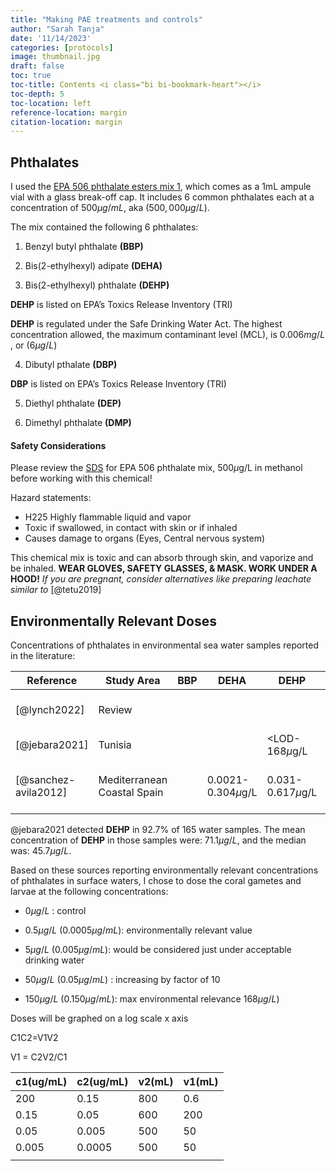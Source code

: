 ```yaml
---
title: "Making PAE treatments and controls"
author: "Sarah Tanja"
date: '11/14/2023'
categories: [protocols]
image: thumbnail.jpg
draft: false
toc: true
toc-title: Contents <i class="bi bi-bookmark-heart"></i>
toc-depth: 5
toc-location: left
reference-location: margin
citation-location: margin
---
```


## Phthalates

I used the [EPA 506 phthalate esters mix 1](https://www.sigmaaldrich.com/US/en/product/supelco/48223?gclid=CjwKCAjw-8qVBhANEiwAfjXLrp8fD-G8yiB_NyrA3OLy3r2jdylgBmHVPUfGFnMp4CMfuVwePGi1dxoCBQIQAvD_BwE), which comes as a 1mL ampule vial with a glass break-off cap. It includes 6 common phthalates each at a concentration of $500\mu g/mL$, aka $(500,000 \mu g/L)$.

The mix contained the following 6 phthalates:

1.  Benzyl butyl phthalate **(BBP)**

2.  Bis(2-ethylhexyl) adipate **(DEHA)**

3.  Bis(2-ethylhexyl) phthalate **(DEHP)**

::: callout-caution
**DEHP** is listed on EPA's Toxics Release Inventory (TRI)
:::

::: callout-caution
**DEHP** is regulated under the Safe Drinking Water Act. The highest concentration allowed, the maximum contaminant level (MCL), is $0.006 mg/L$ , or ($6\mu g/L$)

4.  Dibutyl pthalate **(DBP)**

**DBP** is listed on EPA's Toxics Release Inventory (TRI)
:::

5.  Diethyl phthalate **(DEP)**

6.  Dimethyl phthalate **(DMP)**

#### Safety Considerations

Please review the [SDS](https://www.sigmaaldrich.com/US/en/sds/supelco/48223) for EPA 506 phthalate mix, 500$\mu$g/L in methanol before working with this chemical!

Hazard statements:

-   H225 Highly flammable liquid and vapor
-   Toxic if swallowed, in contact with skin or if inhaled
-   Causes damage to organs (Eyes, Central nervous system)

::: callout-caution
This chemical mix is toxic and can absorb through skin, and vaporize and be inhaled. **WEAR GLOVES, SAFETY GLASSES, & MASK. WORK UNDER A HOOD!** *If you are pregnant, consider alternatives like preparing leachate similar to* [@tetu2019]
:::

## Environmentally Relevant Doses

Concentrations of phthalates in environmental sea water samples reported in the literature:

| Reference            | Study Area                  | BBP | DEHA                 | DEHP                | DBP                | DEP                 | DMP                     | $\sum$PAE         |
|--------|--------|--------|--------|--------|--------|--------|--------|--------|
| [@lynch2022]         | Review                      |     |                      |                     |                    |                     |                         | 0.5 - 10 $\mu$g/L |
| [@jebara2021]        | Tunisia                     |     |                      | \<LOD-168$\mu$g/L   | \<LOD-30.5$\mu$g/L | \<LOD-17.0$\mu$g/L  |                         |                   |
| [@sanchez-avila2012] | Mediterranean Coastal Spain |     | 0.0021-0.304$\mu$g/L | 0.031-0.617$\mu$g/L |                    | 0.024-0.483$\mu$g/L | 0.0028 - 0.142 $\mu$g/L |                   |

@jebara2021 detected **DEHP** in 92.7% of 165 water samples. The mean concentration of **DEHP** in those samples were: $71.1\mu g/L$, and the median was: $45.7 \mu g/L$.

Based on these sources reporting environmentally relevant concentrations of phthalates in surface waters, I chose to dose the coral gametes and larvae at the following concentrations:

-   $0\mu g/L$ : control

-   $0.5\mu g/L$ ($0.0005 \mu g/mL$): environmentally relevant value

-   $5 \mu g/L$ ($0.005 \mu g/mL$): would be considered just under acceptable drinking water

-   $50 \mu g/L$ ($0.05 \mu g/mL$) : increasing by factor of 10

-   $150 \mu g/L$ ($0.150 \mu g/mL$): max environmental relevance $168 \mu g/L$)

::: callout-tip
Doses will be graphed on a log scale x axis
:::

C1C2=V1V2

V1 = C2V2/C1

| c1(ug/mL) | c2(ug/mL) |  v2(mL) |  v1(mL) |
|-----------|-----------|---------|---------|
| 200       | 0.15      | 800     | 0.6     |
| 0.15      | 0.05      | 600     | 200     |
| 0.05      | 0.005     | 500     | 50      |
| 0.005     |  0.0005   | 500     | 50      |
|           |           |         |         |
